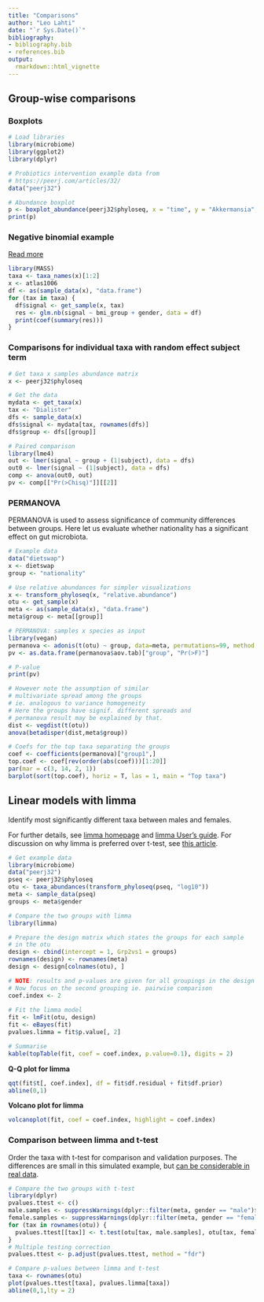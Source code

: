 ```yaml
---
title: "Comparisons"
author: "Leo Lahti"
date: "`r Sys.Date()`"
bibliography: 
- bibliography.bib
- references.bib
output: 
  rmarkdown::html_vignette
---
```

<!--
  %\VignetteEngine{knitr::rmarkdown}
  %\VignetteIndexEntry{microbiome tutorial - comparisons}
  %\usepackage[utf8]{inputenc}
  %\VignetteEncoding{UTF-8}  
-->

## Group-wise comparisons

### Boxplots

```r
# Load libraries
library(microbiome)
library(ggplot2)
library(dplyr)

# Probiotics intervention example data from
# https://peerj.com/articles/32/
data("peerj32")

# Abundance boxplot
p <- boxplot_abundance(peerj32$phyloseq, x = "time", y = "Akkermansia", line = "subject", color = "gender")
print(p)
```







### Negative binomial example

[Read more](http://www.ats.ucla.edu/stat/r/dae/nbreg.htm)

```r
library(MASS)
taxa <- taxa_names(x)[1:2]
x <- atlas1006
df <- as(sample_data(x), "data.frame")
for (tax in taxa) {
  df$signal <- get_sample(x, tax)
  res <- glm.nb(signal ~ bmi_group + gender, data = df)
  print(coef(summary(res)))
}
```


### Comparisons for individual taxa with random effect subject term

```r
# Get taxa x samples abundance matrix
x <- peerj32$phyloseq

# Get the data
mydata <- get_taxa(x)
tax <- "Dialister"
dfs <- sample_data(x)
dfs$signal <- mydata[tax, rownames(dfs)]
dfs$group <- dfs[[group]]

# Paired comparison
library(lme4)
out <- lmer(signal ~ group + (1|subject), data = dfs)
out0 <- lmer(signal ~ (1|subject), data = dfs)
comp <- anova(out0, out)
pv <- comp[["Pr(>Chisq)"]][[2]]
```

### PERMANOVA

PERMANOVA is used to assess significance of community differences between groups. Here let us evaluate whether nationality has a significant effect on gut microbiota.

```r
# Example data
data("dietswap")
x <- dietswap
group <- "nationality"

# Use relative abundances for simpler visualizations
x <- transform_phyloseq(x, "relative.abundance")
otu <- get_sample(x)
meta <- as(sample_data(x), "data.frame")
meta$group <- meta[[group]]

# PERMANOVA: samples x species as input
library(vegan)
permanova <- adonis(t(otu) ~ group, data=meta, permutations=99, method = "bray")
pv <- as.data.frame(permanova$aov.tab)["group", "Pr(>F)"]

# P-value
print(pv)

# However note the assumption of similar
# multivariate spread among the groups
# ie. analogous to variance homogeneity
# Here the groups have signif. different spreads and
# permanova result may be explained by that.
dist <- vegdist(t(otu))
anova(betadisper(dist,meta$group))

# Coefs for the top taxa separating the groups
coef <- coefficients(permanova)["group1",]
top.coef <- coef[rev(order(abs(coef)))[1:20]]
par(mar = c(3, 14, 2, 1))
barplot(sort(top.coef), horiz = T, las = 1, main = "Top taxa")
```


## Linear models with limma

Identify most significantly different taxa between males and females.

For further details, see [limma
homepage](http://bioinf.wehi.edu.au/limma/) and [limma User's
guide](http://www.lcg.unam.mx/~lcollado/R/resources/limma-usersguide.pdf). For
discussion on why limma is preferred over t-test, see [this
article](http://www.plosone.org/article/info:doi/10.1371/journal.pone.0012336).


```r
# Get example data
library(microbiome)
data("peerj32")
pseq <- peerj32$phyloseq
otu <- taxa_abundances(transform_phyloseq(pseq, "log10"))
meta <- sample_data(pseq)
groups <- meta$gender

# Compare the two groups with limma
library(limma)

# Prepare the design matrix which states the groups for each sample
# in the otu
design <- cbind(intercept = 1, Grp2vs1 = groups)
rownames(design) <- rownames(meta)
design <- design[colnames(otu), ]

# NOTE: results and p-values are given for all groupings in the design matrix
# Now focus on the second grouping ie. pairwise comparison
coef.index <- 2
     
# Fit the limma model
fit <- lmFit(otu, design)
fit <- eBayes(fit)
pvalues.limma = fit$p.value[, 2]

# Summarise 
kable(topTable(fit, coef = coef.index, p.value=0.1), digits = 2)
```

**Q-Q plot for limma**

```r
qqt(fit$t[, coef.index], df = fit$df.residual + fit$df.prior)
abline(0,1)
```

**Volcano plot for limma**

```r
volcanoplot(fit, coef = coef.index, highlight = coef.index)
```


### Comparison between limma and t-test

Order the taxa with t-test for comparison and validation purposes. The
differences are small in this simulated example, but [can be
considerable in real
data](http://www.plosone.org/article/info:doi/10.1371/journal.pone.0012336).

```r
# Compare the two groups with t-test
library(dplyr)
pvalues.ttest <- c()
male.samples <- suppressWarnings(dplyr::filter(meta, gender == "male")$sample)
female.samples <- suppressWarnings(dplyr::filter(meta, gender == "female")$sample)
for (tax in rownames(otu)) {
  pvalues.ttest[[tax]] <- t.test(otu[tax, male.samples], otu[tax, female.samples])$p.value
}
# Multiple testing correction
pvalues.ttest <- p.adjust(pvalues.ttest, method = "fdr")

# Compare p-values between limma and t-test
taxa <- rownames(otu)
plot(pvalues.ttest[taxa], pvalues.limma[taxa])
abline(0,1,lty = 2)
```

